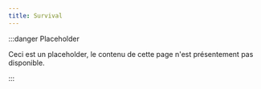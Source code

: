 ```yaml
---
title: Survival
---
```


:::danger Placeholder

Ceci est un placeholder, le contenu de cette page n'est présentement pas disponible.

:::